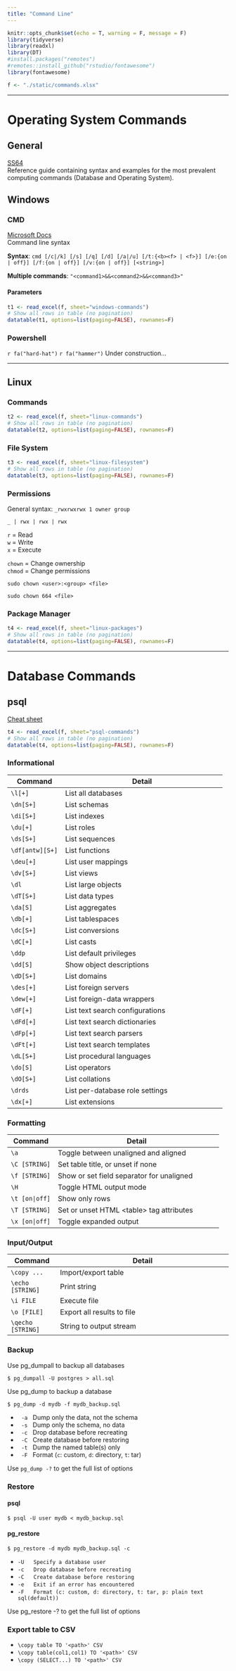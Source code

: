 ---
title: "Command Line"
---

```{r setup, include=FALSE}
knitr::opts_chunk$set(echo = T, warning = F, message = F)
library(tidyverse)
library(readxl)
library(DT)
#install.packages("remotes")
#remotes::install_github("rstudio/fontawesome")
library(fontawesome)

f <- "./static/commands.xlsx"
```

---

# Operating System Commands

## General
[SS64](https://ss64.com/)<br>
Reference guide containing syntax and examples for the most prevalent computing commands (Database and Operating System).<br>

## Windows

### CMD
[Microsoft Docs](https://docs.microsoft.com/en-us/windows-server/administration/windows-commands/cmd)<br>
Command line syntax

**Syntax**: `cmd [/c|/k] [/s] [/q] [/d] [/a|/u] [/t:{<b><f> | <f>}] [/e:{on | off}] [/f:{on | off}] [/v:{on | off}] [<string>]`

**Multiple commands**: `"<command1>&&<command2>&&<command3>"`

#### Parameters
```{r cmd, echo=F}
t1 <- read_excel(f, sheet="windows-commands")
# Show all rows in table (no pagination)
datatable(t1, options=list(paging=FALSE), rownames=F)
```

### Powershell 

<div style="display:inline;">`r fa("hard-hat")` `r fa("hammer")` Under construction...</div>

---

## Linux

### Commands
```{r}
t2 <- read_excel(f, sheet="linux-commands")
# Show all rows in table (no pagination)
datatable(t2, options=list(paging=FALSE), rownames=F)
```

### File System
```{r, echo=F}
t3 <- read_excel(f, sheet="linux-filesystem")
# Show all rows in table (no pagination)
datatable(t3, options=list(paging=FALSE), rownames=F)
```

### Permissions

General syntax: `_rwxrwxrwx 1 owner group`<br>

`_ | rwx | rwx | rwx` <Special><Owner><Group><All Users>

`r` = Read<br>
`w` = Write<br>
`x` = Execute

`chown` = Change ownership<br>
`chmod` = Change permissions<br>

`sudo chown <user>:<group> <file>`

`sudo chown 664 <file>`

### Package Manager
```{r, echo=F}
t4 <- read_excel(f, sheet="linux-packages")
# Show all rows in table (no pagination)
datatable(t4, options=list(paging=FALSE), rownames=F)
```

---

# Database Commands

## psql
[Cheat sheet](https://quickref.me/postgres)
```{r psql, echo=F}
t4 <- read_excel(f, sheet="psql-commands")
# Show all rows in table (no pagination)
datatable(t4, options=list(paging=FALSE), rownames=F)
```


### Informational
| Command               | Detail                                                |
|-----------------|--------------------------------------------------|
| `\l[+]`         | List all databases                               |
| `\dn[S+]`       | List schemas                                     |
| `\di[S+]`       | List indexes                                     |
| `\du[+]`        | List roles                                       |
| `\ds[S+]`       | List sequences                                   |
| `\df[antw][S+]` | List functions                                   |
| `\deu[+]`       | List user mappings                               |
| `\dv[S+]`       | List views                                       |
| `\dl`           | List large objects                               |
| `\dT[S+]`       | List data types                                  |
| `\da[S]`        | List aggregates                                  |
| `\db[+]`        | List tablespaces                                 |
| `\dc[S+]`       | List conversions                                 |
| `\dC[+]`        | List casts                                       |
| `\ddp`          | List default privileges                          |
| `\dd[S]`        | Show object descriptions                         |
| `\dD[S+]`       | List domains                                     |
| `\des[+]`       | List foreign servers                             |
| `\dew[+]`       | List foreign-data wrappers                       |
| `\dF[+]`        | List text search configurations                  |
| `\dFd[+]`       | List text search dictionaries                    |
| `\dFp[+]`       | List text search parsers                         |
| `\dFt[+]`       | List text search templates                       |
| `\dL[S+]`       | List procedural languages                        |
| `\do[S]`        | List operators                                   |
| `\dO[S+]`       | List collations                                  |
| `\drds`         | List per-database role settings                  |
| `\dx[+]`        | List extensions                                  |


### Formatting
| Command              | Detail                                                      |
|----------------|--------------------------------------------------------|
| `\a`           | Toggle between unaligned and aligned                   |
| `\C [STRING]`  | Set table title, or unset if none                      |
| `\f [STRING]`  | Show or set field separator for unaligned              |
| `\H`           | Toggle HTML output mode                                |
| `\t [on|off]`  | Show only rows                                         |
| `\T [STRING]`  | Set or unset HTML \<table\> tag attributes             |
| `\x [on|off]`  | Toggle expanded output                                 |


### Input/Output
| Command                 | Detail                                                              |
|-------------------|----------------------------------------------------------------|
| `\copy ...`       | Import/export table                                            |
| `\echo [STRING]`  | Print string                                                   |
| `\i FILE`         | Execute file                                                   |
| `\o [FILE]`       | Export all results to file                                     |
| `\qecho [STRING]` | String to output stream                                        |



### Backup
Use pg_dumpall to backup all databases

`$ pg_dumpall -U postgres > all.sql`

Use pg_dump to backup a database

`$ pg_dump -d mydb -f mydb_backup.sql`

- &nbsp; `-a` &nbsp; Dump only the data, not the schema
- &nbsp; `-s` &nbsp; Dump only the schema, no data
- &nbsp; `-c` &nbsp; Drop database before recreating
- &nbsp; `-C` &nbsp; Create database before restoring
- &nbsp; `-t` &nbsp; Dump the named table(s) only
- &nbsp; `-F` &nbsp; Format (`c`: custom, `d`: directory, `t`: tar)

Use `pg_dump -?` to get the full list of options


### Restore

#### psql

`$ psql -U user mydb < mydb_backup.sql`

#### pg_restore

`$ pg_restore -d mydb mydb_backup.sql -c`

- `-U   Specify a database user`
- `-c   Drop database before recreating`
- `-C   Create database before restoring`
- `-e   Exit if an error has encountered`
- `-F   Format (c: custom, d: directory, t: tar, p: plain text sql(default))`

Use pg_restore -? to get the full list of options


### Export table to CSV
- `\copy table TO '<path>' CSV`
- `\copy table(col1,col1) TO '<path>' CSV`
- `\copy (SELECT...) TO '<path>' CSV`
